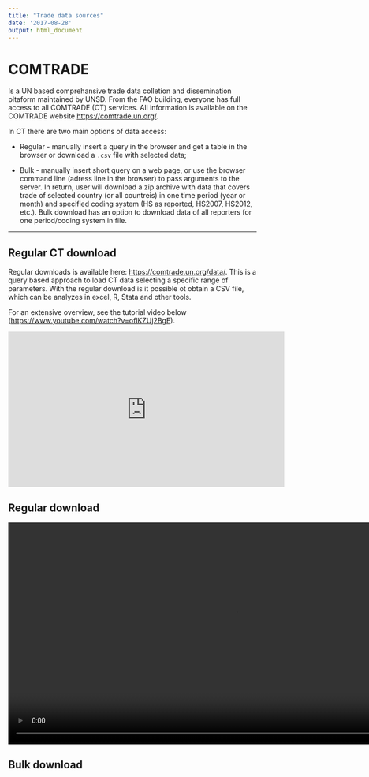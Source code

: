 ```yaml
---
title: "Trade data sources"
date: '2017-08-28'
output: html_document
---
```

  

# COMTRADE

Is a UN based comprehansive trade data colletion and dissemination pltaform maintained by UNSD. From the FAO building, everyone has full access to all COMTRADE (CT) services. All information is available on the COMTRADE website [https://comtrade.un.org/](https://comtrade.un.org/).

In CT there are two main options of data access:

*  Regular - manually insert a query in the browser and get a table in the browser or download a `.csv` file with selected data;

*  Bulk - manually insert short query on a web page, or use the browser command line (adress line in the browser) to pass arguments to the server. In return, user will download a zip archive with data that covers trade of selected country (or all countreis) in one time period (year or month) and specified coding system (HS as reported, HS2007, HS2012, etc.). Bulk download has an option to download data of all reporters for one period/coding system in file.  

---------------

## Regular CT download

Regular downloads is available here: [https://comtrade.un.org/data/](https://comtrade.un.org/data/). This is a query based approach to load CT data selecting a specific range of parameters. With the regular download is it possible ot obtain a CSV file, which can be analyzes in excel, R, Stata and other tools.

For an extensive overview, see the tutorial video below ([https://www.youtube.com/watch?v=oflKZUj2BgE](https://www.youtube.com/watch?v=oflKZUj2BgE)).

<iframe width="560" height="315" src="https://www.youtube.com/embed/oflKZUj2BgE" frameborder="0" allowfullscreen></iframe>


## Regular download

<video id="Video1" controls="" loop="" height="450">
<source src="http://wits.worldbank.org/data/public/WITS_videos/wits/Advanced Query - Trade Data.mp4" type="video/mp4">
</video>

## Bulk download
